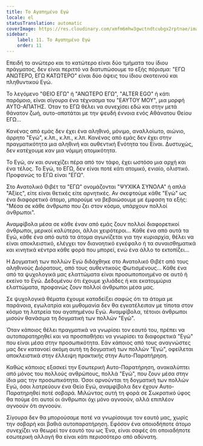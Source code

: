 ```yaml
---
title: Το Αγαπημένο Εγώ
locale: el
statusTranslation: automatic
coverImage: https://res.cloudinary.com/xmfm6mhw3gwctndtcubgx2rptnae/image/upload/v1740468922/small_cover_tratado_de_psicologia_revolucionaria_a4c0dca4e0.webp
sidebar:
    label: 11. Το Αγαπημένο Εγώ
    order: 11
---
```

Επειδή το ανώτερο και το κατώτερο είναι δύο τμήματα του ίδιου πράγματος, δεν είναι περιττό να διατυπώσουμε το εξής πόρισμα: "ΕΓΩ ΑΝΩΤΕΡΟ, ΕΓΩ ΚΑΤΩΤΕΡΟ" είναι δύο όψεις του ίδιου σκοτεινού και πληθυντικού Εγώ.

Το λεγόμενο "ΘΕΙΟ ΕΓΩ" ή "ΑΝΩΤΕΡΟ ΕΓΩ", "ALTER EGO" ή κάτι παρόμοιο, είναι σίγουρα ένα τέχνασμα του "ΕΑΥΤΟΥ ΜΟΥ", μια μορφή ΑΥΤΟ-ΑΠΑΤΗΣ. Όταν το ΕΓΩ θέλει να συνεχίσει εδώ και στην μετά θάνατον ζωή, αυτο-απατάται με την ψευδή έννοια ενός Αθάνατου Θείου ΕΓΩ...

Κανένας από εμάς δεν έχει ένα αληθινό, μόνιμο, αναλλοίωτο, αιώνιο, άρρητο "Εγώ", κ.λπ., κ.λπ., κ.λπ. Κανένας από εμάς δεν έχει στην πραγματικότητα μια αληθινή και αυθεντική Ενότητα του Είναι. Δυστυχώς, δεν κατέχουμε καν μια νόμιμη ατομικότητα.

Το Εγώ, αν και συνεχίζει πέρα από τον τάφο, έχει ωστόσο μια αρχή και ένα τέλος. Το Εγώ, το ΕΓΩ, δεν είναι ποτέ κάτι ατομικό, ενιαίο, ολιστικό. Προφανώς το ΕΓΩ είναι "ΕΓΩ".

Στο Ανατολικό Θιβέτ τα "ΕΓΩ" ονομάζονται "ΨΥΧΙΚΑ ΣΥΝΟΛΑ" ή απλά "Αξίες", είτε είναι θετικές είτε αρνητικές. Αν σκεφτούμε κάθε "Εγώ" ως ένα διαφορετικό άτομο, μπορούμε να βεβαιώσουμε με έμφαση τα εξής: "Μέσα σε κάθε άνθρωπο που ζει στον κόσμο, υπάρχουν πολλοί άνθρωποι".

Αναμφίβολα μέσα σε κάθε έναν από εμάς ζουν πολλοί διαφορετικοί άνθρωποι, μερικοί καλύτεροι, άλλοι χειρότεροι... Κάθε ένα από αυτά τα Εγώ, κάθε ένα από αυτά τα άτομα αγωνίζεται για την κυριαρχία, θέλει να είναι αποκλειστικό, ελέγχει τον διανοητικό εγκέφαλο ή τα συναισθηματικά και κινητικά κέντρα κάθε φορά που μπορεί, ενώ ένα άλλο το εκτοπίζει...

Η Δογματική των πολλών Εγώ διδάχθηκε στο Ανατολικό Θιβέτ από τους αληθινούς Διόρατους, από τους αυθεντικούς Φωτισμένους... Κάθε ένα από τα ψυχολογικά μας ελαττώματα είναι προσωποποιημένο σε αυτό ή εκείνο το Εγώ. Δεδομένου ότι έχουμε χιλιάδες ή και εκατομμύρια ελαττώματα, προφανώς ζουν πολλοί άνθρωποι μέσα μας.

Σε ψυχολογικά θέματα έχουμε καταδείξει σαφώς ότι τα άτομα με παράνοια, εγωλατρία και μυθομανία δεν θα εγκατέλειπαν με τίποτα στον κόσμο τη λατρεία του αγαπημένου Εγώ. Αναμφίβολα, τέτοιοι άνθρωποι μισούν θανάσιμα τη δογματική των πολλών "Εγώ".

Όταν κάποιος θέλει πραγματικά να γνωρίσει τον εαυτό του, πρέπει να αυτοπαρατηρηθεί και να προσπαθήσει να γνωρίσει τα διαφορετικά "Εγώ" που είναι μέσα στην προσωπικότητα. Εάν κάποιος από τους αναγνώστες μας δεν κατανοεί ακόμη αυτή τη δογματική των πολλών "Εγώ", οφείλεται αποκλειστικά στην έλλειψη πρακτικής στην Αυτο-Παρατήρηση.

Καθώς κάποιος εξασκεί την Εσωτερική Αυτο-Παρατήρηση, ανακαλύπτει από μόνος του πολλούς ανθρώπους, πολλά "Εγώ", που ζουν μέσα στην ίδια μας την προσωπικότητα. Όσοι αρνούνται τη δογματική των πολλών Εγώ, όσοι λατρεύουν ένα Θείο Εγώ, αναμφίβολα δεν έχουν Αυτο-Παρατηρηθεί ποτέ σοβαρά. Μιλώντας αυτή τη φορά σε Σωκρατικό ύφος θα πούμε ότι αυτοί οι άνθρωποι όχι μόνο αγνοούν, αλλά επιπλέον αγνοούν ότι αγνοούν.

Σίγουρα δεν θα μπορούσαμε ποτέ να γνωρίσουμε τον εαυτό μας, χωρίς την σοβαρή και βαθιά αυτοπαρατήρηση. Εφόσον ένα οποιοδήποτε άτομο συνεχίζει να θεωρεί τον εαυτό του ως Ένα, είναι σαφές ότι οποιαδήποτε εσωτερική αλλαγή θα είναι κάτι περισσότερο από αδύνατη.

